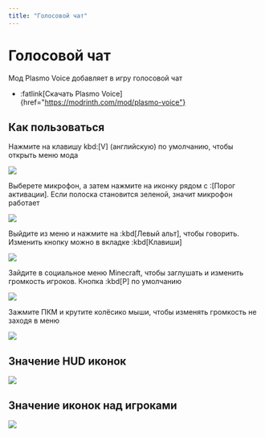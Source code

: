 ```yaml
---
title: "Голосовой чат"
---
```


# Голосовой чат

Мод Plasmo Voice добавляет в игру голосовой чат

- :fatlink[Скачать Plasmo Voice]{href="https://modrinth.com/mod/plasmo-voice"}

## Как пользоваться

Нажмите на клавишу kbd:[V] (английскую) по умолчанию, чтобы открыть меню мода

![](/assets/mods/voice/mic.png)

Выберете микрофон, а затем нажмите на иконку рядом с :[Порог активации]. Если полоска становится зеленой, значит микрофон работает

![](/assets/mods/voice/test.webp)

Выйдите из меню и нажмите на :kbd[Левый альт], чтобы говорить. Изменить кнопку можно в вкладке :kbd[Клавиши]

![](/assets/mods/voice/keys.png)

Зайдите в социальное меню Minecraft, чтобы заглушать и изменить громкость игроков. Кнопка :kbd[P] по умолчанию

![](/assets/mods/voice/social.png)

Зажмите ПКМ и крутите колёсико мыши, чтобы изменять громкость не заходя в меню

![](/assets/mods/voice/scroll.webp)

## Значение HUD иконок

![](/assets/mods/voice/hud_icons.png)

## Значение иконок над игроками

![](/assets/mods/voice/player_icons.png)